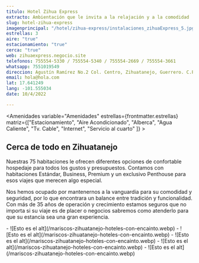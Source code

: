 ```yaml
---
titulo: Hotel Zihua Express
extracto: Ambientación que le invita a la relajación y a la comodidad 
slug: hotel-zihua-express
imagenprincipal: "/hotel/zihua-express/instalaciones_zihuaExpress_5.jpg"
estrellas: 3
aire: "true"
estacionamiento: "true"
cerca: "true"
web: zihuaexpress.negocio.site
telefonos: 755554-5330 / 755554-5340 / 755554-2669 / 755554-3661 
whatsapp: 7551019549
direccion: Agustín Ramírez No.2 Col. Centro, Zihuatanejo, Guerrero. C.P.40880
email: hola@hola.com
lat: 17.641249
lang: -101.555034
date: 10/4/2022

---
```


<Amenidades variable="Amenidades" estrellas={frontmatter.estrellas} matriz={["Estacionamiento", "Aire Acondicionado", "Alberca", "Agua Caliente", "Tv. Cable", "Internet", "Servicio al cuarto" ]} > 


## Cerca de todo en Zihuatanejo

Nuestras 75 habitaciones le ofrecen diferentes opciones de confortable hospedaje para todos los gustos y presupuestos. Contamos con habitaciones Estándar, Business, Premium y un exclusivo Penthouse para esos viajes que merecen algo especial.

Nos hemos ocupado por mantenernos a la vanguardia para su comodidad y seguridad, por lo que encontrara un balance entre tradición y funcionalidad. Con más de 35 años de operación y crecimiento estamos seguros que no importa si su viaje es de placer o negocios sabremos como atenderlo para que su estancia sea una gran experiencia.

</Amenidades>

<Galeria>
- ![Esto es el alt](/mariscos-zihuatanejo-hoteles-con-encainto.webp)
- ![Esto es el alt](/mariscos-zihuatanejo-hoteles-con-encainto.webp)
- ![Esto es el alt](/mariscos-zihuatanejo-hoteles-con-encainto.webp)
- ![Esto es el alt](/mariscos-zihuatanejo-hoteles-con-encainto.webp)
- ![Esto es el alt](/mariscos-zihuatanejo-hoteles-con-encainto.webp)
</Galeria>